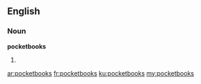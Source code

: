 ==English==

===Noun===
'''pocketbooks'''

# {{plural of|pocketbook}}

[[ar:pocketbooks]]
[[fr:pocketbooks]]
[[ku:pocketbooks]]
[[my:pocketbooks]]